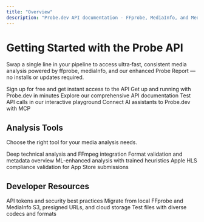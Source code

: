 ```yaml
---
title: "Overview"
description: "Probe.dev API documentation - FFprobe, MediaInfo, and MediaStreamValidator as a service for video analysis, streaming validation, and media metadata extraction. Migrate from local tools to scalable cloud infrastructure."
---
```


# Getting Started with the Probe API

Swap a single line in your pipeline to access ultra‑fast, consistent media analysis powered by ffprobe, mediaInfo, and our enhanced Probe Report — no installs or updates required.

<CardGroup cols={2}>
  <Card
    title="Get Your API Key"
    icon="key"
    href="https://www.probe.dev/dashboard"
  >
    Sign up for free and get instant access to the API
  </Card>
  <Card
    title="Quick Start Guide"
    icon="rocket"
    href="/quickstart"
  >
    Get up and running with Probe.dev in minutes
  </Card>
  <Card
    title="API Reference"
    icon="code"
    href="/api-reference/introduction"
  >
    Explore our comprehensive API documentation
  </Card>
  <Card
    title="Try the Playground"
    icon="play"
    href="https://www.probe.dev/dashboard"
  >
    Test API calls in our interactive playground
  </Card>
  <Card
    title="MCP Integration"
    icon="plug"
    href="/guides/mcp-integration"
  >
    Connect AI assistants to Probe.dev with MCP
  </Card>
</CardGroup>

## Analysis Tools

Choose the right tool for your media analysis needs.

<CardGroup cols={2}>
  <Card
    title="FFprobe"
    icon="magnifying-glass"
    href="/guides/report-types#ffprobe"
  >
    Deep technical analysis and FFmpeg integration
  </Card>
  <Card
    title="MediaInfo"
    icon="info"
    href="/guides/report-types#mediainfo"
  >
    Format validation and metadata overview
  </Card>
  <Card
    title="Probe Report"
    icon="brain"
    href="/guides/report-types#probe-report"
  >
    ML-enhanced analysis with trained heuristics
  </Card>
  <Card
    title="MediaStreamValidator"
    icon="apple"
    href="/guides/hls-validation"
  >
    Apple HLS compliance validation for App Store submissions
  </Card>
</CardGroup>

## Developer Resources

<CardGroup cols={2}>
  <Card
    title="Authentication Guide"
    icon="key"
    href="/authentication"
  >
    API tokens and security best practices
  </Card>
  <Card
    title="Migration Guide"
    icon="arrows-turn-right"
    href="/guides/migration-guide"
  >
    Migrate from local FFprobe and MediaInfo
  </Card>
  <Card
    title="Media Sources"
    icon="cloud"
    href="/guides/media-sources"
  >
    S3, presigned URLs, and cloud storage
  </Card>
  <Card
    title="Sample Library"
    icon="video"
    href="/reference/sample-media-library"
  >
    Test files with diverse codecs and formats
  </Card>
</CardGroup>
